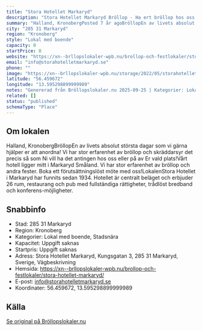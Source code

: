```yaml
---
title: "Stora Hotellet Markaryd"
description: "Stora Hotellet Markaryd Bröllop - Ha ert bröllop hos oss! Bröllopslokal Markaryd. Skicka gärna en förfrågan så hjälper vi Er!"
summary: "Halland, KronobergPosted 7 år agoBröllopEn av livets absolut största dagar som vi gärna hjälper er att anordna! Vi har stor erfarenhet av bröllop och skräddarsyr det precis så som Ni vill ha det…"
city: "285 31 Markaryd"
region: "Kronoberg"
style: "Lokal med boende"
capacity: 0
startPrice: 0
website: "https://xn--brllopslokaler-wpb.nu/brollop-och-festlokaler/stora-hotellet-markaryd/"
email: "info@storahotelletmarkaryd.se"
phone: ""
image: "https://xn--brllopslokaler-wpb.nu/storage/2022/05/storahotelletmarkaryd-festlokal-festvaning.webp"
latitude: "56.459672"
longitude: "13.595298899999989"
notes: "Genererad från Bröllopslokaler.nu 2025-09-25 | Kategorier: Lokal med boende, Stadsnära"
related: []
status: "published"
schemaType: "Place"
---
```


## Om lokalen

Halland, KronobergBröllopEn av livets absolut största dagar som vi gärna hjälper er att anordna! Vi har stor erfarenhet av bröllop och skräddarsyr det precis så som Ni vill ha det antingen hos oss eller på av Er vald plats!Vårt hotell ligger mitt i Markaryd Småland. Vi har stor erfarenhet av bröllop och andra fester. Boka ett förutsättningslöst möte med oss!LokalenStora Hotellet i Markaryd har funnits sedan 1934. Hotellet är centralt beläget och erbjuder 26 rum, restaurang och pub med fullständiga rättigheter, trådlöst bredband och konferens-möjligheter.

## Snabbinfo

- Stad: 285 31 Markaryd
- Region: Kronoberg
- Kategorier: Lokal med boende, Stadsnära
- Kapacitet: Uppgift saknas
- Startpris: Uppgift saknas
- Adress: Stora Hotellet Markaryd, Kungsgatan 3, 285 31 Markaryd, Sverige, Vägbeskrivning
- Hemsida: https://xn--brllopslokaler-wpb.nu/brollop-och-festlokaler/stora-hotellet-markaryd/
- E-post: info@storahotelletmarkaryd.se
- Koordinater: 56.459672, 13.595298899999989

## Källa

[Se original på Bröllopslokaler.nu](https://xn--brllopslokaler-wpb.nu/brollop-och-festlokaler/stora-hotellet-markaryd/)
